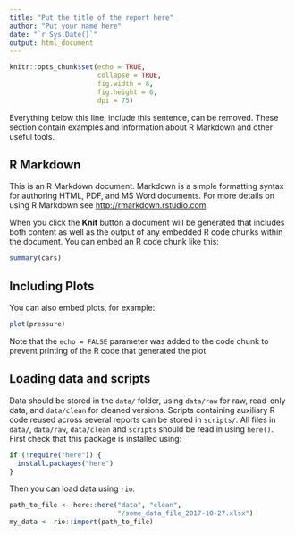```yaml
---
title: "Put the title of the report here"
author: "Put your name here"
date: "`r Sys.Date()`"
output: html_document
---
```


```r
knitr::opts_chunk$set(echo = TRUE,
                      collapse = TRUE,
                      fig.width = 8,
                      fig.height = 6,
                      dpi = 75)
```


Everything below this line, include this sentence, can be removed. These section contain examples and information about R Markdown and other useful tools.

## R Markdown

This is an R Markdown document. Markdown is a simple formatting syntax for authoring HTML, PDF, and MS Word documents. For more details on using R Markdown see <http://rmarkdown.rstudio.com>.

When you click the **Knit** button a document will be generated that includes both content as well as the output of any embedded R code chunks within the document. You can embed an R code chunk like this:

```r
summary(cars)
```


## Including Plots

You can also embed plots, for example:

```r
plot(pressure)
```

Note that the `echo = FALSE` parameter was added to the code chunk to prevent printing of the R code that generated the plot.


## Loading data and scripts

Data should be stored in the `data/` folder, using `data/raw` for raw, read-only data, and `data/clean` for cleaned versions. Scripts containing auxiliary R code reused across several reports can be stored in `scripts/`. All files in `data/`, `data/raw`, `data/clean` and `scripts` should be read in using `here()`. First check that this package is installed using:

```r
if (!require("here")) {
  install.packages("here")
}
```


Then you can load data using `rio`:

```r

path_to_file <- here::here("data", "clean",
                           "/some_data_file_2017-10-27.xlsx")
my_data <- rio::import(path_to_file)

```
